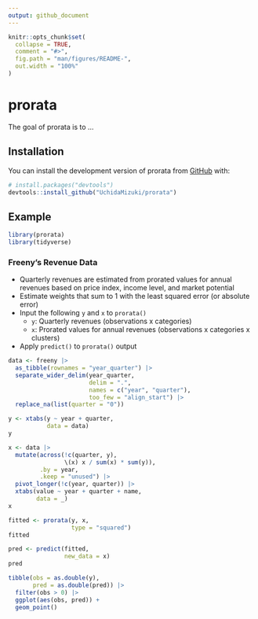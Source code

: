 ```yaml
---
output: github_document
---
```


<!-- README.md is generated from README.Rmd. Please edit that file -->

```r
knitr::opts_chunk$set(
  collapse = TRUE,
  comment = "#>",
  fig.path = "man/figures/README-",
  out.width = "100%"
)
```

# prorata

<!-- badges: start -->

<!-- badges: end -->

The goal of prorata is to ...

## Installation

You can install the development version of prorata from [GitHub](https://github.com/) with:

``` r
# install.packages("devtools")
devtools::install_github("UchidaMizuki/prorata")
```

## Example

```r
library(prorata)
library(tidyverse)
```

### Freeny's Revenue Data

-   Quarterly revenues are estimated from prorated values for annual revenues based on price index, income level, and market potential
-   Estimate weights that sum to 1 with the least squared error (or absolute error)
-   Input the following `y` and `x` to `prorata()`
    -   `y`: Quarterly revenues (observations x categories)
    -   `x`: Prorated values for annual revenues (observations x categories x clusters)
-   Apply `predict()` to `prorata()` output

```r
data <- freeny |> 
  as_tibble(rownames = "year_quarter") |> 
  separate_wider_delim(year_quarter, 
                       delim = ".",
                       names = c("year", "quarter"),
                       too_few = "align_start") |> 
  replace_na(list(quarter = "0"))

y <- xtabs(y ~ year + quarter,
           data = data)
y

x <- data |> 
  mutate(across(!c(quarter, y),
                \(x) x / sum(x) * sum(y)),
         .by = year,
         .keep = "unused") |> 
  pivot_longer(!c(year, quarter)) |> 
  xtabs(value ~ year + quarter + name,
        data = _)
x

fitted <- prorata(y, x,
                  type = "squared")
fitted

pred <- predict(fitted,
                new_data = x)
pred

tibble(obs = as.double(y),
       pred = as.double(pred)) |>
  filter(obs > 0) |>
  ggplot(aes(obs, pred)) +
  geom_point()
```
